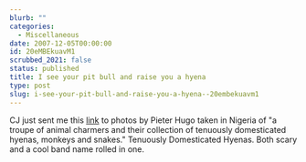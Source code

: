 ```yaml
---
blurb: ""
categories:
  - Miscellaneous
date: 2007-12-05T00:00:00
id: 20eMBEkuavM1
scrubbed_2021: false
status: published
title: I see your pit bull and raise you a hyena
type: post
slug: i-see-your-pit-bull-and-raise-you-a-hyena--20embekuavm1
---
```


CJ just sent me this
[link](http://www.pieterhugo.com/nigeria/index.html) to photos by
Pieter Hugo taken in Nigeria of "a troupe of animal charmers and
their collection of tenuously domesticated hyenas, monkeys and
snakes." Tenuously Domesticated Hyenas. Both scary and a cool band
name rolled in one.